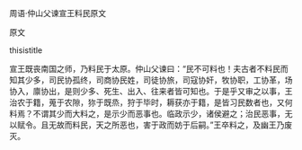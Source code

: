 


周语·仲山父谏宣王料民原文

原文

thisistitle

宣王既丧南国之师，乃料民于太原。仲山父谏曰：“民不可料也！夫古者不料民而知其少多，司民协孤终，司商协民姓，司徒协旅，司寇协奸，牧协职，工协革，场协入，廪协出，是则少多、死生、出入、往来者皆可知也。于是乎又审之以事，王治农于籍，蒐于农隙，狝于既烝，狩于毕时，耨获亦于籍，是皆习民数者也，又何料焉？不谓其少而大料之，是示少而恶事也。临政示少，诸侯避之；治民恶事，无以赋令。且无故而料民，天之所恶也，害于政而妨于后嗣。”王卒料之，及幽王乃废灭。

